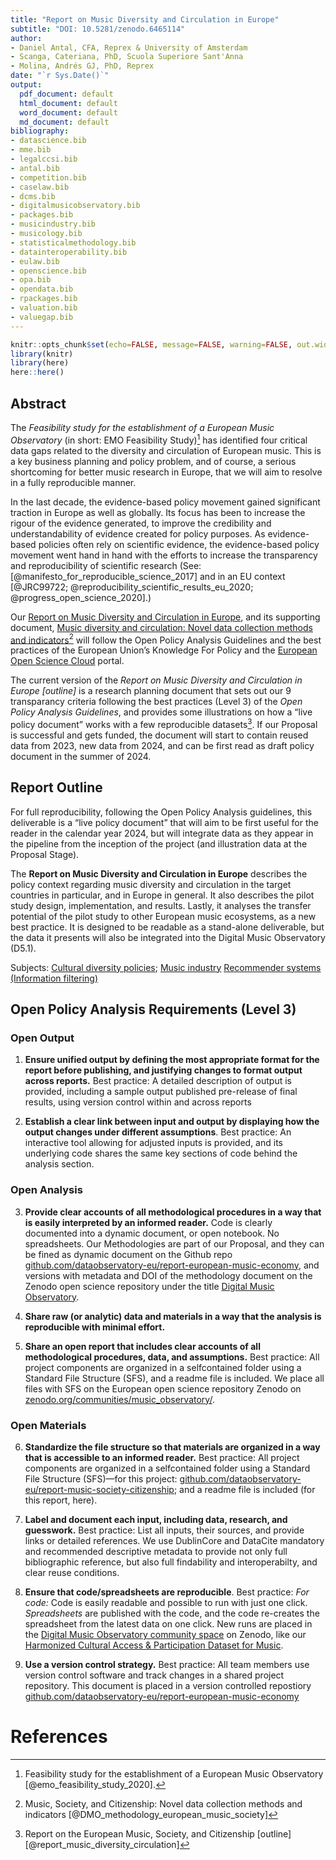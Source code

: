 ```yaml
---
title: "Report on Music Diversity and Circulation in Europe"
subtitle: "DOI: 10.5281/zenodo.6465114"
author:
- Daniel Antal, CFA, Reprex & University of Amsterdam
- Scanga, Cateriana, PhD, Scuola Superiore Sant'Anna
- Molina, Andrés GJ, PhD, Reprex
date: "`r Sys.Date()`"
output:
  pdf_document: default
  html_document: default
  word_document: default
  md_document: default
bibliography:
- datascience.bib
- mme.bib
- legalccsi.bib
- antal.bib
- competition.bib
- caselaw.bib
- dcms.bib
- digitalmusicobservatory.bib
- packages.bib
- musicindustry.bib
- musicology.bib
- statisticalmethodology.bib
- datainteroperability.bib
- eulaw.bib
- openscience.bib
- opa.bib
- opendata.bib
- rpackages.bib
- valuation.bib
- valuegap.bib
---
```


```r
knitr::opts_chunk$set(echo=FALSE, message=FALSE, warning=FALSE, out.width = '95%', fig.align = 'center')
library(knitr)
library(here)
here::here()
```

## Abstract

The _Feasibility study for the establishment of a European Music Observatory_ (in short: EMO Feasibility Study)^[Feasibility study for the establishment of a European Music Observatory [@emo_feasibility_study_2020].] has identified four critical data gaps related to the diversity and circulation of European music. This is a key business planning and policy problem, and of course, a serious shortcoming for better music research in Europe, that we will aim to resolve in a fully reproducible manner.

In the last decade, the evidence-based policy movement gained significant traction in Europe as well as globally. Its focus has been to increase the rigour of the evidence generated, to improve the credibility and understandability of evidence created for policy purposes.  As evidence-based policies often rely on scientific evidence, the evidence-based policy movement went hand in hand with the efforts to increase the transparency and reproducibility of scientific research (See: [@manifesto_for_reproducible_science_2017] and in an EU context [@JRC99722; @reproducibility_scientific_results_eu_2020; @progress_open_science_2020].)  

Our [Report on Music Diversity and Circulation in Europe](https://zenodo.org/record/6465114#.YlsMz9pBzIU), and its supporting document, [Music diversity and circulation: Novel data collection methods and indicators](https://zenodo.org/record/6464933#.YlriRNpBzIV)^[Music, Society, and Citizenship: Novel data collection methods and indicators [@DMO_methodology_european_music_society]] will follow the Open Policy Analysis Guidelines and the best practices of the European Union's Knowledge For Policy and the [European Open Science Cloud](https://eosc-portal.eu/) portal.

The current version of the _Report on Music Diversity and Circulation in Europe [outline]_ is a research planning document that sets out our 9 transparancy criteria following the best practices (Level 3) of the _Open Policy Analysis Guidelines_, and provides some illustrations on how a "live policy document" works with a few reproducible datasets^[Report on the European Music, Society, and Citizenship [outline] [@report_music_diversity_circulation]]. If our Proposal is successful and gets funded, the document will start to contain reused data from 2023, new data from 2024, and can be first read as draft policy document in the summer of 2024. 

## Report Outline
For full reproducibility, following the Open Policy Analysis guidelines, this deliverable is a “live policy document” that will aim to be first useful for the reader in the calendar year 2024, but will integrate data as they appear in the pipeline from the inception of the project (and illustration data at the Proposal Stage). 

The **Report on Music Diversity and Circulation in Europe** describes the policy context regarding music diversity and circulation in the target countries in particular, and in Europe in general. It also describes the pilot study design, implementation, and results. Lastly, it analyses the transfer potential of the pilot study to other European music ecosystems, as a new best practice. It is designed to be readable as a stand-alone deliverable, but the data it presents will also be integrated into the Digital Music Observatory (D5.1).

Subjects: [Cultural diversity policies](https://id.loc.gov/authorities/subjects/sh93001610.html); [Music industry](https://id.loc.gov/authorities/subjects/sh85088944.html)
[Recommender systems (Information filtering)](https://id.loc.gov/authorities/subjects/sh2007003098.html)

## Open Policy Analysis Requirements (Level 3) {#OPA-requirements}

### Open Output {#OPA-open-output}
1. **Ensure unified output by defining the most appropriate format for the report
before publishing, and justifying changes to format output across reports.** Best practice: A detailed description of output is provided, including a sample output published 
pre-release of final results, using version control within and across reports

2. **Establish a clear link between input and output by displaying how the output changes under different assumptions**. Best practice: An interactive tool allowing for adjusted inputs is provided, and its underlying code shares the same key sections of code behind the analysis section.

### Open Analysis {#OPA-open-analysis}

3. **Provide clear accounts of all methodological procedures in a way that is easily interpreted by an informed reader.** Code is clearly documented into a dynamic document, or
open notebook. No spreadsheets. Our Methodologies are part of our Proposal, and they can be fined as dynamic document on the Github repo [github.com/dataobservatory-eu/report-european-music-economy](https://github.com/dataobservatory-eu/report-european-music-economy), and versions with metadata and DOI of the methodology document on the Zenodo open science repository under the title [Digital Music Observatory](https://zenodo.org/communities/music_observatory/). 

4. **Share raw (or analytic) data and materials in a way that the analysis is reproducible with minimal effort.**

5. **Share an open report that includes clear accounts of all methodological procedures, data, and assumptions.** Best practice: All project components are organized in a selfcontained folder using a Standard File Structure (SFS), and a readme file is included. We place all files with SFS on the European open science repository Zenodo on [zenodo.org/communities/music_observatory/](https://zenodo.org/communities/music_observatory/).

### Open Materials {#OPA-open-materials}
6. **Standardize the file structure so that materials are organized in a way that is accessible to an informed reader.** Best practice: All project components are organized in a selfcontained folder using a Standard File Structure (SFS)---for this project: [github.com/dataobservatory-eu/report-music-society-citizenship](https://github.com/dataobservatory-eu/report-music-society-citizenship); and a readme file is included (for this report, here).

7. **Label and document each input, including data, research, and guesswork.** Best practice: List all inputs, their sources, and provide links or detailed references. We use DublinCore and DataCite mandatory and recommended descriptive metadata to provide not only full bibliographic reference, but also full findability and interoperabilty, and clear reuse conditions.

7. **Ensure that code/spreadsheets are reproducible**. Best practice: _For code:_ Code is easily readable and possible to run with just one click. _Spreadsheets_ are published with the code, and the code re-creates the spreadsheet from the latest data on one click. New runs are placed in the [Digital Music Observatory community space](https://zenodo.org/communities/music_observatory) on Zenodo, like our  [Harmonized Cultural Access & Participation Dataset for Music](https://zenodo.org/record/5917742#.Ylrb2NpBzIU).

9. **Use a version control strategy.** Best practice: All team members use version control software and track changes in a shared project repository. This document is placed in a version controlled repostiory [github.com/dataobservatory-eu/report-european-music-economy](https://github.com/dataobservatory-eu/report-european-music-economy)


# References